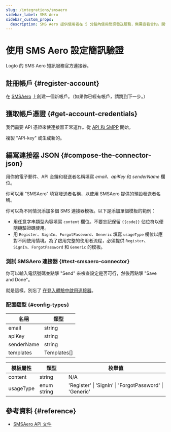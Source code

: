 ```yaml
---
slug: /integrations/smsaero
sidebar_label: SMS Aero
sidebar_custom_props:
  description: SMS Aero 提供使用者在 5 分鐘內使用簡訊發送服務，無需查看合約。開發者可使用便捷的 API，並享有 24x7 線上聊天支援。
---
```



# 使用 SMS Aero 設定簡訊驗證

Logto 的 SMS Aero 短訊服務官方連接器。

<GuideTip />

## 註冊帳戶 \{#register-account}

在 [SMSAero](https://smsaero.ru/) 上創建一個新帳戶。（如果你已經有帳戶，請跳到下一步。）

## 獲取帳戶憑證 \{#get-account-credentials}

我們需要 API 憑證來使連接器正常運作。從 [API 和 SMPP](https://smsaero.ru/cabinet/settings/apikey/) 開始。

複製 "API-key" 或生成新的。

## 編寫連接器 JSON \{#compose-the-connector-json}

用你的電子郵件、API 金鑰和發送者名稱填寫 _email_、_apiKey_ 和 _senderName_ 欄位。

你可以用 "SMSAero" 填寫發送者名稱，以使用 SMSAero 提供的預設發送者名稱。

你可以為不同情況添加多個 SMS 連接器模板。以下是添加單個模板的範例：

- 用任意字串類型內容填寫 `content` 欄位。不要忘記保留 `{{code}}` 佔位符以便隨機驗證碼使用。
- 用 `Register`、`SignIn`、`ForgotPassword`、`Generic` 填寫 `usageType` 欄位以應對不同使用情境。為了啟用完整的使用者流程，必須提供 `Register`、`SignIn`、`ForgotPassword` 和 `Generic` 的模板。

### 測試 SMSAero 連接器 \{#test-smsaero-connector}

你可以輸入電話號碼並點擊 "Send" 來檢查設定是否可行，然後再點擊 "Save and Done"。

就是這樣。別忘了 [在登入體驗中啟用連接器](/connectors/sms-connectors/#enable-phone-number-sign-up-or-sign-in)。

### 配置類型 \{#config-types}

| 名稱       | 類型        |
| ---------- | ----------- |
| email      | string      |
| apiKey     | string      |
| senderName | string      |
| templates  | Templates[] |

| 模板屬性  | 類型        | 枚舉值                                                  |
| --------- | ----------- | ------------------------------------------------------- |
| content   | string      | N/A                                                     |
| usageType | enum string | 'Register' \| 'SignIn' \| 'ForgotPassword' \| 'Generic' |

## 參考資料 \{#reference}

- [SMSAero API 文件](https://smsaero.ru/integration/documentation/api/)

